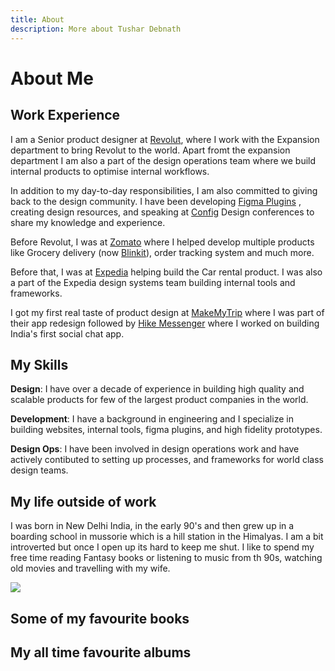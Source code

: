 ```yaml
---
title: About
description: More about Tushar Debnath
---
```



# About Me




## Work Experience

I am a Senior product designer at [Revolut](https://www.revolut.com/), where I work with the Expansion department to bring Revolut to the world. 
Apart fromt the expansion department I am also a part of the design operations team where we build internal products to optimise internal workflows.

In addition to my day-to-day responsibilities, I am also committed to giving back to the design community. I have been developing [Figma Plugins](https://www.figma.com/@tushar) ,
creating design resources, and speaking at [Config](https://www.youtube.com/watch?v=FhXXEM1_aP4&t=55s&ab_channel=Figma) Design conferences to share my knowledge and experience.

Before Revolut, I was at [Zomato](https://en.wikipedia.org/wiki/Zomato) where I helped develop multiple products like Grocery delivery (now [Blinkit](https://en.wikipedia.org/wiki/Blinkit)), order tracking system and much more.

Before that, I was at [Expedia](https://en.wikipedia.org/wiki/Expedia_Group) helping build the Car rental product. I was also a part of the Expedia design systems team building internal tools and frameworks.

I got my first real taste of product design at [MakeMyTrip](https://en.wikipedia.org/wiki/MakeMyTrip) where I was part of their app redesign followed by [Hike Messenger](https://en.wikipedia.org/wiki/Hike_Messenger) where I worked on building India's first social chat app.


## My Skills

**Design**: I have over a decade of experience in building high quality and scalable products for few of the largest product companies in the world.

**Development**: I have a background in engineering and I specialize in building websites, internal tools, figma plugins, and high fidelity prototypes.

**Design Ops**: I have been involved in design operations work and have actively contibuted to setting up processes, and frameworks for world class design teams.

## My life outside of work

I was born in New Delhi India, in the early 90's and then grew up in a boarding school in mussorie which is a hill station in the Himalyas. I am a bit introverted but once I open up its hard to keep me shut.
I like to spend my free time reading Fantasy books or listening to music from th 90s, watching old movies and travelling with my wife.

<img src="/images/us.jpeg" className='w-full mt-3 rounded-md' />



## Some of my favourite books


<Books />


## My all time favourite albums
<Music />
